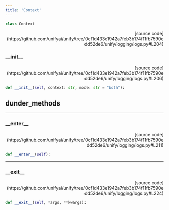 ```yaml
---
title: 'Context'
---
```


```python
class Context
```

<p align="right">[source code](https://github.com/unifyai/unify/tree/0cf1d433e1942a7feb3b174f11fb7590edd52de6/unify/logging/logs.py#L204)</p>



### \_\_init\_\_

<p align="right">[source code](https://github.com/unifyai/unify/tree/0cf1d433e1942a7feb3b174f11fb7590edd52de6/unify/logging/logs.py#L206)</p>

```python
def __init__(self, context: str, mode: str = "both"):
```



## dunder_methods

---

### \_\_enter\_\_

<p align="right">[source code](https://github.com/unifyai/unify/tree/0cf1d433e1942a7feb3b174f11fb7590edd52de6/unify/logging/logs.py#L211)</p>

```python
def __enter__(self):
```



---

### \_\_exit\_\_

<p align="right">[source code](https://github.com/unifyai/unify/tree/0cf1d433e1942a7feb3b174f11fb7590edd52de6/unify/logging/logs.py#L224)</p>

```python
def __exit__(self, *args, **kwargs):
```

